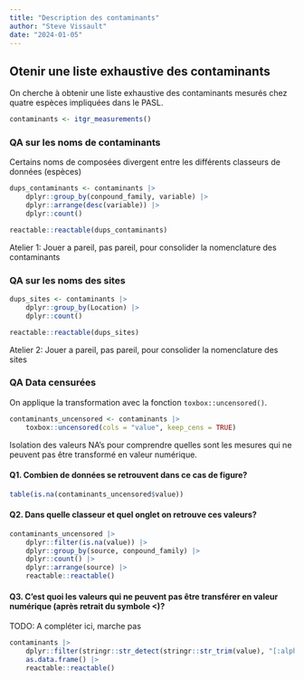 ```yaml
---
title: "Description des contaminants"
author: "Steve Vissault"
date: "2024-01-05"
---
```


## Otenir une liste exhaustive des contaminants 

On cherche à obtenir une liste exhaustive des contaminants mesurés chez quatre espèces impliquées dans le PASL.

```r
contaminants <- itgr_measurements()
```

### QA sur les noms de contaminants

Certains noms de composées divergent entre les différents classeurs de données (espèces)

```R
dups_contaminants <- contaminants |> 
    dplyr::group_by(conpound_family, variable) |>
    dplyr::arrange(desc(variable)) |>
    dplyr::count()

reactable::reactable(dups_contaminants)
```

Atelier 1: Jouer a pareil, pas pareil, pour consolider la nomenclature des contaminants

### QA sur les noms des sites
 
```R
dups_sites <- contaminants |> 
    dplyr::group_by(Location) |>
    dplyr::count()

reactable::reactable(dups_sites)
```

Atelier 2: Jouer a pareil, pas pareil, pour consolider la nomenclature des sites

### QA Data censurées

On applique la transformation avec la fonction `toxbox::uncensored()`.

```r
contaminants_uncensored <- contaminants |> 
    toxbox::uncensored(cols = "value", keep_cens = TRUE)
```

Isolation des valeurs NA's pour comprendre quelles sont les mesures qui ne peuvent pas être transformé en valeur numérique. 

#### Q1. Combien de données se retrouvent dans ce cas de figure?

```r
table(is.na(contaminants_uncensored$value))
```

#### Q2. Dans quelle classeur et quel onglet on retrouve ces valeurs?

```r
contaminants_uncensored |> 
    dplyr::filter(is.na(value)) |>
    dplyr::group_by(source, conpound_family) |>
    dplyr::count() |>
    dplyr::arrange(source) |>
    reactable::reactable()
```

#### Q3. C'est quoi les valeurs qui ne peuvent pas être transférer en valeur numérique (après retrait du symbole <)?

TODO: A compléter ici, marche pas

```R
contaminants |> 
    dplyr::filter(stringr::str_detect(stringr::str_trim(value), "[:alpha:]")) |>
    as.data.frame() |>
    reactable::reactable()
```
